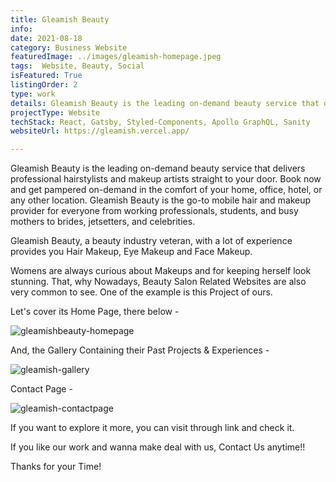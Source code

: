 ```yaml
---
title: Gleamish Beauty
info:  
date: 2021-08-18
category: Business Website
featuredImage: ../images/gleamish-homepage.jpeg
tags:  Website, Beauty, Social
isFeatured: True
listingOrder: 2
type: work
details: Gleamish Beauty is the leading on-demand beauty service that delivers professional hairstylists and makeup artists straight to your door, provided socially on internet.
projectType: Website
techStack: React, Gatsby, Styled-Components, Apollo GraphQL, Sanity
websiteUrl: https://gleamish.vercel.app/

---
```


Gleamish Beauty is the leading on-demand beauty service that delivers professional hairstylists and makeup artists straight to your door. Book now and get pampered on-demand in the comfort of your home, office, hotel, or any other location. Gleamish Beauty is the go-to mobile hair and makeup provider for everyone from working professionals, students, and busy mothers to brides, jetsetters, and celebrities.

Gleamish Beauty, a beauty industry veteran, with a lot of experience provides you Hair Makeup, Eye Makeup and Face Makeup.

Womens are always curious about Makeups and for keeping herself look stunning. That, why Nowadays, Beauty Salon Related Websites are also very common to see. One of the example is this Project of ours.

Let's cover its Home Page, there below - 

![gleamishbeauty-homepage](../images/gleamish-homepage.jpeg)

And, the Gallery Containing their Past Projects & Experiences - 

![gleamish-gallery](../images/gleamish-gallery.jpeg)

Contact Page - 

![gleamish-contactpage](gleamish-contactpage.jpeg)

If you want to explore it more, you can visit through link and check it.

If you like our work and wanna make deal with us, Contact Us anytime!!

Thanks for your Time!
 
